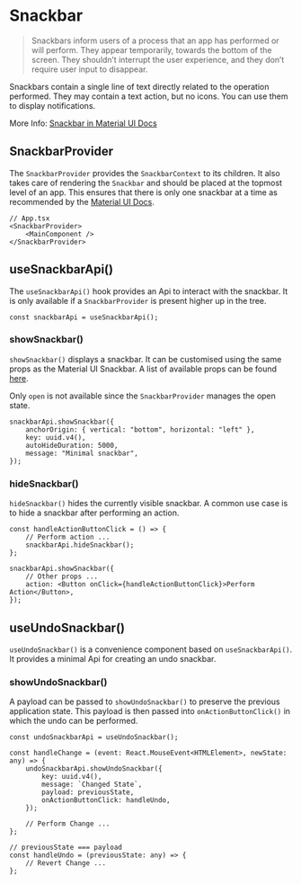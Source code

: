 
# Snackbar

> Snackbars inform users of a process that an app has performed or will perform. They appear temporarily, towards the bottom of the screen. They shouldn’t interrupt the user experience, and they don’t require user input to disappear.

Snackbars contain a single line of text directly related to the operation performed. They may contain a text action, but no icons. You can use them to display notifications.

More Info: [Snackbar in Material UI Docs](https://material-ui.com/components/snackbars/)

<Meta title="docs/@comet/admin/snackbar" />

## SnackbarProvider

The `SnackbarProvider` provides the `SnackbarContext` to its children.
It also takes care of rendering the `Snackbar` and should be placed at the topmost level of an app.
This ensures that there is only one snackbar at a time as recommended by the [Material UI Docs](https://material-ui.com/components/snackbars/).

```tsx
// App.tsx
<SnackbarProvider>
    <MainComponent />
</SnackbarProvider>
```

## useSnackbarApi()

The `useSnackbarApi()` hook provides an Api to interact with the snackbar.
It is only available if a `SnackbarProvider` is present higher up in the tree.

```tsx
const snackbarApi = useSnackbarApi();
```

<Canvas>
    <Story id="comet-admin-snackbar--custom-snackbar" />
</Canvas>

### showSnackbar()

`showSnackbar()` displays a snackbar.
It can be customised using the same props as the Material UI Snackbar.
A list of available props can be found [here](https://material-ui.com/api/snackbar/#props).

Only `open` is not available since the `SnackbarProvider` manages the open state.

```tsx
snackbarApi.showSnackbar({
    anchorOrigin: { vertical: "bottom", horizontal: "left" },
    key: uuid.v4(),
    autoHideDuration: 5000,
    message: "Minimal snackbar",
});
```

### hideSnackbar()

`hideSnackbar()` hides the currently visible snackbar.
A common use case is to hide a snackbar after performing an action.

```tsx
const handleActionButtonClick = () => {
    // Perform action ...
    snackbarApi.hideSnackbar();
};

snackbarApi.showSnackbar({
    // Other props ...
    action: <Button onClick={handleActionButtonClick}>Perform Action</Button>,
});
```

## useUndoSnackbar()

`useUndoSnackbar()` is a convenience component based on `useSnackbarApi()`.
It provides a minimal Api for creating an undo snackbar.

<Canvas>
    <Story id="comet-admin-snackbar--undo-snackbar" />
</Canvas>

### showUndoSnackbar()

A payload can be passed to `showUndoSnackbar()` to preserve the previous application state.
This payload is then passed into `onActionButtonClick()` in which the undo can be performed.

```tsx
const undoSnackbarApi = useUndoSnackbar();

const handleChange = (event: React.MouseEvent<HTMLElement>, newState: any) => {
    undoSnackbarApi.showUndoSnackbar({
        key: uuid.v4(),
        message: `Changed State`,
        payload: previousState,
        onActionButtonClick: handleUndo,
    });

    // Perform Change ...
};

// previousState === payload
const handleUndo = (previousState: any) => {
    // Revert Change ...
};
```
